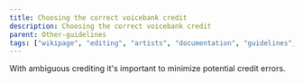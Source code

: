 ---
title: Choosing the correct voicebank credit
description: Choosing the correct voicebank credit
parent: Other-guidelines
tags: ["wikipage", "editing", "artists", "documentation", "guidelines", "vocadb"]
---


With ambiguous crediting it's important to minimize potential credit errors.

<RuleEmbed ruleId={142} />

<RuleEmbed ruleId={143} />

<RuleEmbed ruleId={172} />

<RuleEmbed ruleId={144} />

<RuleEmbed ruleId={145} />

<RuleEmbed ruleId={146} />

<RuleEmbed ruleId={173} />



